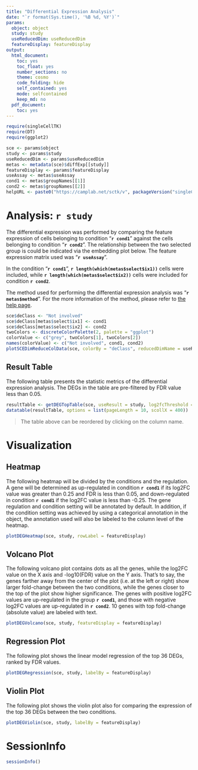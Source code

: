 ```yaml
---
title: "Differential Expression Analysis"
date: "`r format(Sys.time(), '%B %d, %Y')`"
params: 
  object: object
  study: study
  useReducedDim: useReducedDim
  featureDisplay: featureDisplay
output:
  html_document:
    toc: yes
    toc_float: yes
    number_sections: no
    theme: cosmo
    code_folding: hide
    self_contained: yes
    mode: selfcontained
    keep_md: no
  pdf_document:
    toc: yes
---
```


```r
require(singleCellTK)
require(DT)
require(ggplot2)
```

```r
sce <- params$object
study <- params$study
useReducedDim <- params$useReducedDim
metas <- metadata(sce)$diffExp[[study]]
featureDisplay <- params$featureDisplay
useAssay <- metas$useAssay
cond1 <- metas$groupNames[[1]]
cond2 <- metas$groupNames[[2]]
helpURL <- paste0("https://camplab.net/sctk/v", packageVersion("singleCellTK"), "/reference/runDEAnalysis.html")
```

# Analysis: `r study`

The differential expression was performed by comparing the feature expression of cells belonging to condition "**`r cond1`**" against the cells belonging to condition "**`r cond2`**". The relationship between the two selected group is could be indicated via the embedding plot below. The feature expression matrix used was "**`r useAssay`**".  

In the condition "**`r cond1`**", **`r length(which(metas$select$ix1))`** cells were included, while **`r length(which(metas$select$ix2))`** cells were included for condition **`r cond2`**. 

The method used for performing the differential expression analysis was "**`r metas$method`**". For the more information of the method, please refer to [the help page](`r helpURL`).

```r
sce$deClass <- "Not involved"
sce$deClass[metas$select$ix1] <- cond1
sce$deClass[metas$select$ix2] <- cond2
twoColors <- discreteColorPalette(2, palette = "ggplot")
colorValue <- c("grey", twoColors[1], twoColors[2])
names(colorValue) <- c("Not involved", cond1, cond2)
plotSCEDimReduceColData(sce, colorBy = "deClass", reducedDimName = useReducedDim, labelClusters = FALSE) + scale_color_manual(values = colorValue)
```

## Result Table

The following table presents the statistic metrics of the differential expression analysis. The DEGs in the table are pre-filtered by FDR value less than 0.05. 

```r
resultTable <- getDEGTopTable(sce, useResult = study, log2fcThreshold = 0, labelBy = featureDisplay)
datatable(resultTable, options = list(pageLength = 10, scollX = 400))
```

>The table above can be reordered by clicking on the column name.

# Visualization

## Heatmap

The following heatmap will be divided by the conditions and the regulation. A gene will be determined as up-regulated in condition **`r cond1`** if its log2FC value was greater than 0.25 and FDR is less than 0.05, and down-regulated in condition **`r cond1`** if the log2FC value is less than -0.25. The gene regulation and condition setting will be annotated by default. In addition, if the condition setting was achieved by using a categorical annotation in the object, the annotation used will also be labeled to the column level of the heatmap. 

```r
plotDEGHeatmap(sce, study, rowLabel = featureDisplay)
```

## Volcano Plot

The following volcano plot contains dots as all the genes, while the log2FC value on the X axis and -log10(FDR) value on the Y axis. That's to say, the genes farther away from the center of the plot (i.e. at the left or right) show larger fold-change between the two conditions, while the genes closer to the top of the plot show higher significance. The genes with positive log2FC values are up-regulated in the group **`r cond1`**, and those with negative log2FC values are up-regulated in **`r cond2`**. 10 genes with top fold-change (absolute value) are labeled with text.  

```r
plotDEGVolcano(sce, study, featureDisplay = featureDisplay)
```

## Regression Plot

The following plot shows the linear model regression of the top 36 DEGs, ranked by FDR values. 

```r
plotDEGRegression(sce, study, labelBy = featureDisplay)
```

## Violin Plot
 
The following plot shows the violin plot also for comparing the expression of the top 36 DEGs between the two conditions. 

```r
plotDEGViolin(sce, study, labelBy = featureDisplay)
```

# SessionInfo

```r
sessionInfo()
```
